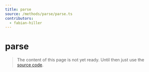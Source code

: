 ```yaml
---
title: parse
source: /methods/parse/parse.ts
contributors:
  - fabian-hiller
---
```


# parse

> The content of this page is not yet ready. Until then just use the [source code](https://github.com/fabian-hiller/valibot/blob/main/library/src/methods/parse/parse.ts).
